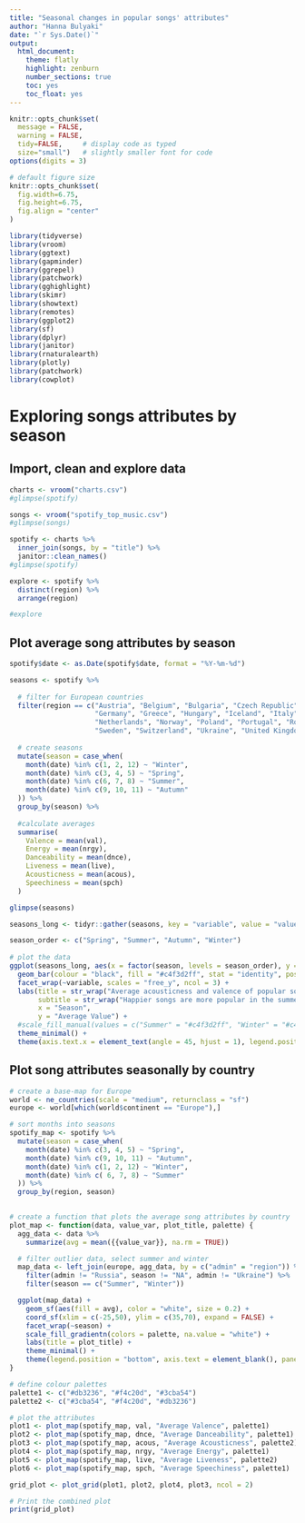 ```yaml
---
title: "Seasonal changes in popular songs' attributes"
author: "Hanna Bulyaki"
date: "`r Sys.Date()`"
output:
  html_document:
    theme: flatly
    highlight: zenburn
    number_sections: true
    toc: yes
    toc_float: yes
---
```


```r
knitr::opts_chunk$set(
  message = FALSE, 
  warning = FALSE, 
  tidy=FALSE,     # display code as typed
  size="small")   # slightly smaller font for code
options(digits = 3)

# default figure size
knitr::opts_chunk$set(
  fig.width=6.75, 
  fig.height=6.75,
  fig.align = "center"
)
```


```r
library(tidyverse)
library(vroom)
library(ggtext)
library(gapminder)
library(ggrepel)
library(patchwork)
library(gghighlight)
library(skimr)
library(showtext)
library(remotes)
library(ggplot2)
library(sf)
library(dplyr)
library(janitor)
library(rnaturalearth)
library(plotly)
library(patchwork)
library(cowplot)
```

# Exploring songs attributes by season

## Import, clean and explore data

```r
charts <- vroom("charts.csv")
#glimpse(spotify)

songs <- vroom("spotify_top_music.csv")
#glimpse(songs)

spotify <- charts %>%
  inner_join(songs, by = "title") %>%
  janitor::clean_names()
#glimpse(spotify)

explore <- spotify %>%
  distinct(region) %>%
  arrange(region)

#explore
```

## Plot average song attributes by season

```r
spotify$date <- as.Date(spotify$date, format = "%Y-%m-%d")

seasons <- spotify %>%
  
  # filter for European countries
  filter(region == c("Austria", "Belgium", "Bulgaria", "Czech Republic", "Denmark", "Estonia", "Finland", "France", 
                     "Germany", "Greece", "Hungary", "Iceland", "Italy", "Latvia", "Lithuania", "Luxembourg", 
                     "Netherlands", "Norway", "Poland", "Portugal", "Romania", "Russia", "Slovakia", "Spain", 
                     "Sweden", "Switzerland", "Ukraine", "United Kingdom")) %>%
  
  # create seasons
  mutate(season = case_when(
    month(date) %in% c(1, 2, 12) ~ "Winter",
    month(date) %in% c(3, 4, 5) ~ "Spring",
    month(date) %in% c(6, 7, 8) ~ "Summer",
    month(date) %in% c(9, 10, 11) ~ "Autumn"
  )) %>%
  group_by(season) %>%
  
  #calculate averages
  summarise(
    Valence = mean(val),
    Energy = mean(nrgy),
    Danceability = mean(dnce),
    Liveness = mean(live),
    Acousticness = mean(acous),
    Speechiness = mean(spch)
  )

glimpse(seasons)

seasons_long <- tidyr::gather(seasons, key = "variable", value = "value", -season)

season_order <- c("Spring", "Summer", "Autumn", "Winter")
  
# plot the data
ggplot(seasons_long, aes(x = factor(season, levels = season_order), y = value)) +
  geom_bar(colour = "black", fill = "#c4f3d2ff", stat = "identity", position = position_dodge(width = 0.8)) +
  facet_wrap(~variable, scales = "free_y", ncol = 3) +
  labs(title = str_wrap("Average acousticness and valence of popular songs change the most throughout seasons.", width = 70),
       subtitle = str_wrap("Happier songs are more popular in the summer, while acousticness becomes more important during winter months.", width = 80),
       x = "Season",
       y = "Average Value") +
  #scale_fill_manual(values = c("Summer" = "#c4f3d2ff", "Winter" = "#c4f3d2ff", "Spring" = "#c4f3d2ff", "Autumn" = "#c4f3d2ff"))+
  theme_minimal() +
  theme(axis.text.x = element_text(angle = 45, hjust = 1), legend.position = "none")

```

## Plot song attributes seasonally by country

```r

# create a base-map for Europe
world <- ne_countries(scale = "medium", returnclass = "sf")
europe <- world[which(world$continent == "Europe"),]

# sort months into seasons
spotify_map <- spotify %>%
  mutate(season = case_when(
    month(date) %in% c(3, 4, 5) ~ "Spring",
    month(date) %in% c(9, 10, 11) ~ "Autumn",
    month(date) %in% c(1, 2, 12) ~ "Winter",
    month(date) %in% c( 6, 7, 8) ~ "Summer"
  )) %>%
  group_by(region, season)
  
```

```r
# create a function that plots the average song attributes by country
plot_map <- function(data, value_var, plot_title, palette) {
  agg_data <- data %>%
    summarize(avg = mean({{value_var}}, na.rm = TRUE))

  # filter outlier data, select summer and winter
  map_data <- left_join(europe, agg_data, by = c("admin" = "region")) %>%
    filter(admin != "Russia", season != "NA", admin != "Ukraine") %>%
    filter(season == c("Summer", "Winter"))

  ggplot(map_data) +
    geom_sf(aes(fill = avg), color = "white", size = 0.2) +
    coord_sf(xlim = c(-25,50), ylim = c(35,70), expand = FALSE) +
    facet_wrap(~season) +
    scale_fill_gradientn(colors = palette, na.value = "white") +
    labs(title = plot_title) +
    theme_minimal() +
    theme(legend.position = "bottom", axis.text = element_blank(), panel.grid = element_blank())
}

# define colour palettes
palette1 <- c("#db3236", "#f4c20d", "#3cba54")
palette2 <- c("#3cba54", "#f4c20d", "#db3236")

# plot the attributes
plot1 <- plot_map(spotify_map, val, "Average Valence", palette1)
plot2 <- plot_map(spotify_map, dnce, "Average Danceability", palette1)
plot3 <- plot_map(spotify_map, acous, "Average Acousticness", palette2)
plot4 <- plot_map(spotify_map, nrgy, "Average Energy", palette1)
plot5 <- plot_map(spotify_map, live, "Average Liveness", palette2)
plot6 <- plot_map(spotify_map, spch, "Average Speechiness", palette1)

grid_plot <- plot_grid(plot1, plot2, plot4, plot3, ncol = 2)

# Print the combined plot
print(grid_plot)

```



